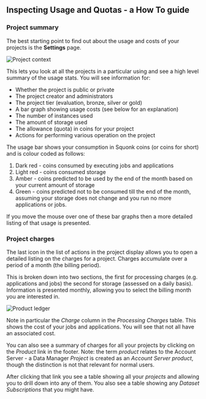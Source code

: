 


<Head>
  <title>Inspecting Usage and Quotas - a How To guide</title>
</Head>

<DocsNav />

## Inspecting Usage and Quotas - a How To guide

### Project summary

The best starting point to find out about the usage and costs of your projects is the **Settings** page.

<Image src={projectContext} alt="Project context" />

This lets you look at all the projects in a particular using and see a high level summary of the usage stats.
You will see information for:
* Whether the project is public or private
* The project creator and administrators
* The project tier (evaluation, bronze, silver or gold)
* A bar graph showing usage costs (see below for an explanation)
* The number of instances used
* The amount of storage used
* The allowance (quota) in coins for your project
* Actions for performing various operation on the project

The usage bar shows your consumption in Squonk coins (or coins for short) and is colour coded as follows:

1. Dark red - coins consumed by executing jobs and applications
2. Light red - coins consumed storage
3. Amber - coins predicted to be used by the end of the month based on your current amount of storage
4. Green - coins predicted not to be consumed till the end of the month, assuming your storage does not change and you
   run no more applications or jobs.

If you move the mouse over one of these bar graphs then a more detailed listing of that usage is presented.

### Project charges

The last icon in the list of actions in the project display allows you to open a detailed listing on the charges for a
project. Charges accumulate over a period of a month (the billing period).

This is broken down into two sections, the first for processing charges (e.g. applications and jobs) the second for
storage (assessed on a daily basis). Information is presented monthly, allowing you to select the billing month you are
interested in.

<Image src={ledger} alt="Product ledger" />

Note in particular the *Charge* column in the *Processing Charges* table. This shows the cost of your jobs and
applications. You will see that not all have an associated cost.

You can also see a summary of charges for all your projects by clicking on the *Product* link in the footer.
Note: the term *product* relates to the Account Server - a Data Manager *Project* is created as an *Account Server*
*product*, though the distinction is not that relevant for normal users.

After clicking that link you see a table showing all your *projects* and allowing you to drill down into any of them.
You also see a table showing any *Dataset Subscriptions* that you might have.

